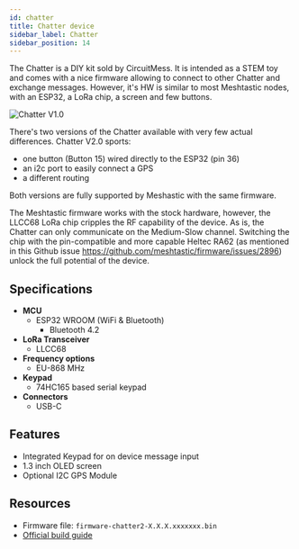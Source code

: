 ```yaml
---
id: chatter
title: Chatter device
sidebar_label: Chatter
sidebar_position: 14
---
```


The Chatter is a DIY kit sold by CircuitMess. It is intended as a STEM toy and comes with a nice firmware allowing to connect to other Chatter and exchange messages.
However, it's HW is similar to most Meshtastic nodes, with an ESP32, a LoRa chip, a screen and few buttons.

![Chatter V1.0](/img/hardware/chatter.webp)

There's two versions of the Chatter available with very few actual differences.
Chatter V2.0 sports:
 - one button (Button 15) wired directly to the ESP32 (pin 36)
 - an i2c port to easily connect a GPS
 - a different routing
 
Both versions are fully supported by Meshastic with the same firmware. 

The Meshtastic firmware works with the stock hardware, however, the LLCC68 LoRa chip cripples the RF capability of the device. As is, the Chatter can only communicate on the Medium-Slow channel. 
Switching the chip with the pin-compatible and more capable Heltec RA62 (as mentioned in this Github issue https://github.com/meshtastic/firmware/issues/2896) unlock the full potential of the device.


## Specifications

- **MCU**
  - ESP32 WROOM (WiFi & Bluetooth)
    - Bluetooth 4.2
- **LoRa Transceiver**
  - LLCC68
- **Frequency options**
  - EU-868 MHz
- **Keypad**
  - 74HC165 based serial keypad
- **Connectors**
  - USB-C

## Features

- Integrated Keypad for on device message input
- 1.3 inch OLED screen
- Optional I2C GPS Module

## Resources

- Firmware file: `firmware-chatter2-X.X.X.xxxxxxx.bin`
- [Official build guide](https://circuitmess.com/blogs/resources/chatter-build-guide)

